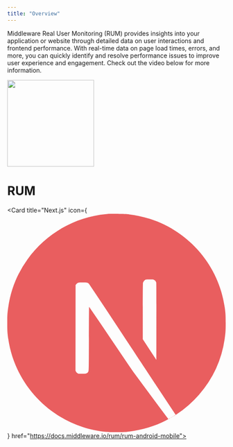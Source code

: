 ```yaml
---
title: "Overview"
---
```

Middleware Real User Monitoring (RUM) provides insights into your application or website through detailed data on user interactions and frontend performance. With real-time data on page load times, errors, and more, you can quickly identify and resolve performance issues to improve user experience and engagement. Check out the video below for more information.

<a href="https://www.loom.com/share/ed0f136a6dd7436ba951356c936e0ca3" target="_blank">
  <img height="200" noZoom src="/images/rum_0.png" />
</a>

# RUM

<CardGroup cols={4}>
  <Card title="Browser" color="#e95e5f" icon="window" href="https://docs.middleware.io/rum/getting-started">
  </Card>

  <Card title="Next.js" icon={<svg xmlns="http://www.w3.org/2000/svg" fill="#e95e5f" viewBox="0 0 512 512"><path d="M380 480c-1.9 1-1.8 1.4 .1 .4a4.9 4.9 0 0 0 1.5-1c0-.3 0-.3-1.6 .6zm3.8-2c-.9 .7-.9 .7 .2 .2c.6-.3 1.1-.6 1.1-.7c0-.4-.3-.3-1.3 .6zm2.5-1.5c-.9 .7-.9 .7 .2 .2c.6-.3 1.1-.6 1.1-.7c0-.4-.3-.3-1.3 .6zm2.5-1.5c-.9 .7-.9 .7 .2 .2c.6-.3 1.1-.6 1.1-.7c0-.4-.3-.3-1.3 .6zm3.5-2.2c-1.7 1.1-2.3 1.9-.7 1c1.1-.6 2.9-2 2.6-2a9.9 9.9 0 0 0 -1.9 1zM239.2 .1c-1.1 .1-4.6 .4-7.8 .7c-72.7 6.5-140.8 45.8-184 106.1A253.4 253.4 0 0 0 2.3 218.8C.3 232.8 0 237 0 256.1s.3 23.2 2.3 37.3c13.9 96.1 82.3 176.9 175.1 206.8c16.6 5.4 34.1 9 54 11.2c7.8 .9 41.3 .9 49 0c34.4-3.8 63.5-12.3 92.2-27c4.4-2.3 5.2-2.9 4.7-3.3a4943.6 4943.6 0 0 1 -41.7-55.9l-40.9-55.3-51.3-75.9a7082.9 7082.9 0 0 0 -51.6-75.9c-.2 0-.4 33.7-.5 74.9c-.1 72.1-.2 75-1.1 76.7a9 9 0 0 1 -4.4 4.5c-1.6 .8-3 1-10.6 1h-8.7l-2.3-1.5a9.4 9.4 0 0 1 -3.3-3.6l-1-2.3 .1-100.3 .1-100.4 1.6-1.9a13.6 13.6 0 0 1 3.7-3.1c2-1 2.9-1.1 11.5-1.1c10.2 0 11.9 .4 14.6 3.3a9959 9959 0 0 1 61.8 93c33.2 50.4 78.7 119.2 101 153l40.5 61.4 2-1.3a263.3 263.3 0 0 0 52.6-46.1 254.7 254.7 0 0 0 60.2-130.9c2-14.1 2.3-18.2 2.3-37.3s-.3-23.2-2.3-37.3C495.8 122.7 427.4 41.9 334.6 12A267.8 267.8 0 0 0 281.3 .8c-4.8-.5-37.9-1-42-.6zM344 155a10 10 0 0 1 5.1 5.9c.4 1.3 .5 29.1 .4 91.8l-.1 90-15.9-24.3-15.9-24.3v-65.4c0-42.3 .2-66 .5-67.2a10.3 10.3 0 0 1 4.9-6.3c2-1 2.8-1.2 10.7-1.2c7.4 0 8.7 .1 10.4 1z"/></svg>} href="https://docs.middleware.io/rum/rum-android-mobile">
  </Card>

  <Card title="Android" color="#e95e5f" icon="android" href="https://docs.middleware.io/rum/rum-android-mobile">
  </Card>

  <Card title="iOS" color="#e95e5f" icon="apple" href="https://docs.middleware.io/rum/rum-ios">
  </Card>

  <Card title="React Native" color="#e95e5f" icon="react" href="https://docs.middleware.io/rum/rum-react">
  </Card>
</CardGroup>